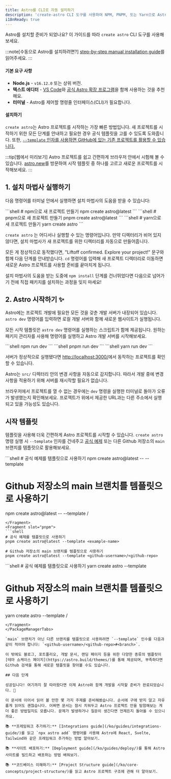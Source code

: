 ```yaml
---
title: Astro를 CLI로 자동 설치하기
description: 'create-astro CLI 도구를 사용하여 NPM, PNPM, 또는 Yarn으로 Astro 설치하기'
i18nReady: true
---
```



Astro를 설치할 준비가 되었나요? 이 가이드를 따라 `create astro` CLI 도구를 사용해보세요.

:::note[수동으로 Astro를 설치하려면?]
[step-by-step manual installation guide](/ko/install/manual/)를 읽어주세요.
:::
#### 기본 요구 사항

- **Node.js** - `v16.12.0` 또는 상위 버전.
- **텍스트 에디터** - [VS Code](https://code.visualstudio.com/)와 [공식 Astro 확장 프로그램](https://marketplace.visualstudio.com/items?itemName=astro-build.astro-vscode)을 함께 사용하는 것을 추천해요.
- **터미널** - Astro를 제어할 명령줄 인터페이스(CLI)가 필요합니다.

#### 설치하기

`create astro`는 Astro 프로젝트를 시작하는 가장 빠른 방법입니다. 새 프로젝트를 시작하기 위한 모든 단계를 안내하고 필요한 경우 공식 템플릿을 고를 수 있도록 도와줍니다. 또한, [`--template` 인자를 사용하면 GitHub에 있는 기존 프로젝트를 활용할 수 있습니다.](#시작-템플릿)

:::tip[웹에서 미리보기]
Astro 프로젝트를 쉽고 간편하게 브라우저 안에서 시험해 볼 수 있습니다. [astro.new](https://astro.new/)를 방문하여 시작 템플릿 중 하나를 고르고 새로운 프로젝트를 시작해보세요.
:::

## 1. 설치 마법사 실행하기

다음 명령어를 터미널 안에서 실행하면 설치 마법사의 도움을 받을 수 있습니다:

<PackageManagerTabs>
  <Fragment slot="npm">
  ```shell
  # npm으로 새 프로젝트 만들기
  npm create astro@latest
  ```
  </Fragment>
  <Fragment slot="pnpm">
  ```shell
  # pnpm으로 새 프로젝트 만들기
  pnpm create astro@latest
  ```
  </Fragment>
  <Fragment slot="yarn">
  ```shell
  # yarn으로 새 프로젝트 만들기
  yarn create astro
  ```
  </Fragment>
</PackageManagerTabs>

`create astro` 는 어디서나 실행할 수 있는 명령어입니다. 만약 디렉터리가 비어 있지 않다면, 설치 마법사가 새 프로젝트를 위한 디렉터리를 자동으로 만들어줍니다.

모든 게 정상적으로 동작했다면, "Liftoff confirmed. Explore your project!" 문구와 함께 다음 단계를 안내받습니다. `cd` 명령어를 입력해 새 프로젝트 디렉터리로 이동하면 새로운 Astro 프로젝트를 사용할 준비를 끝마치게 됩니다.

설치 마법사의 도움을 받는 도중에 `npm install` 단계를 건너뛰었다면 다음으로 넘어가기 전에 직접 패키지를 설치하는 과정을 잊지 마세요!

## 2. Astro 시작하기 ✨

Astro에는 프로젝트 개발에 필요한 모든 것을 갖춘 개발 서버가 내장되어 있습니다. `astro dev` 명령어를 입력하면 로컬 개발 서버와 함께 새로운 웹사이트가 실행됩니다.

모든 시작 템플릿은 `astro dev` 명령어를 실행하는 스크립트가 함께 제공됩니다. 원하는 패키지 관리자를 사용해 명령어를 실행하고 Astro 개발 서버를 시작해보세요.

<PackageManagerTabs>
  <Fragment slot="npm">
  ```shell
  npm run dev
  ```
  </Fragment>
  <Fragment slot="pnpm">
  ```shell
  pnpm run dev
  ```
  </Fragment>
  <Fragment slot="yarn">
  ```shell
  yarn run dev
  ```
  </Fragment>
</PackageManagerTabs>


서버가 정상적으로 실행됐다면 [http://localhost:3000/](http://localhost:3000/)에서 동작하는 프로젝트를 확인할 수 있습니다.

Astro는 `src/` 디렉터리 안의 변경 사항을 자동으로 감지합니다. 따라서 개발 중에 변경 사항을 적용하기 위해 서버를 재시작할 필요가 없습니다.

브라우저에서 프로젝트를 열 수 없는 경우에는 `dev` 명령을 실행한 터미널로 돌아가 오류가 발생했는지 확인해보세요. 프로젝트가 위에서 제공한 URL과는 다른 주소에서 실행되고 있을 가능성도 있습니다.

## 시작 템플릿

템플릿을 사용해 더욱 간편하게 Astro 프로젝트를 시작할 수 있습니다. `create astro` 명령 실행 시 `--template` 인자를 건네주고 [공식 예제](https://github.com/withastro/astro/tree/main/examples) 또는 다른 Github 저장소의 `main` 브랜치를 템플릿으로 활용해보세요.

<PackageManagerTabs>
  <Fragment slot="npm">
  ```shell
  # 공식 예제를 템플릿으로 사용하기
  npm create astro@latest -- --template <example-name>

  # Github 저장소의 main 브랜치를 템플릿으로 사용하기
  npm create astro@latest -- --template <github-username>/<github-repo>
  ```
  </Fragment>
  <Fragment slot="pnpm">
  ```shell
  # 공식 예제를 템플릿으로 사용하기
  pnpm create astro@latest --template <example-name>
  
  # Github 저장소의 main 브랜치를 템플릿으로 사용하기
  pnpm create astro@latest --template <github-username>/<github-repo>
  ```
  </Fragment>
  <Fragment slot="yarn">
  ```shell
  # 공식 예제를 템플릿으로 사용하기
  yarn create astro --template <example-name>
  
  # Github 저장소의 main 브랜치를 템플릿으로 사용하기
  yarn create astro --template <github-username>/<github-repo>
  ```
  </Fragment>
</PackageManagerTabs>

`main` 브랜치가 아닌 다른 브랜치를 템플릿으로 사용하려면 `--template` 인수를 다음과 같이 적어야 합니다: `<github-username>/<github-repo>#<branch>`.

이 밖에도 블로그, 포트폴리오, 개발 문서, 랜딩 페이지 등을 위한 다양한 종류의 템플릿이 [테마 쇼케이스 페이지](https://astro.build/themes/)를 통해 제공되며, 부족하다면 Github 검색을 통해 새로운 템플릿을 찾아볼 수도 있습니다.

## 다음 단계

성공입니다! 여기까지 잘 따라왔다면 이제 Astro와 함께 개발을 시작할 준비가 완료되었습니다. 🎉

이 문서에 이어서 읽어 볼 만한 몇 가지 주제를 준비해봤습니다. 순서에 구애 받지 않고 자유롭게 읽어도 괜찮습니다. 어쩌면 문서는 잠시 치워두고 Astro 프로젝트 안을 탐험해보는 게 더 좋은 방법일지도 모릅니다. 문제가 발생하거나 질문이 생긴다면 언제든지 돌아올 수 있으니까요.

📚 **프레임워크 추가하기:** [Integrations guide](/ko/guides/integrations-guide/)를 읽고 `npx astro add` 명령어를 사용해 Astro에 React, Svelte, Tailwind와 같은 프레임워크 추가하는 방법 알아보기.

📚 **사이트 배포하기:** [Deployment guide](/ko/guides/deploy/)를 통해 Astro 사이트를 빌드하고 배포하는 방법 배워보기.

📚 **코드베이스 이해하기:** [Project Structure guide](/ko/core-concepts/project-structure/)를 읽고 Astro 프로젝트 구조에 관해 더 알아보기.
